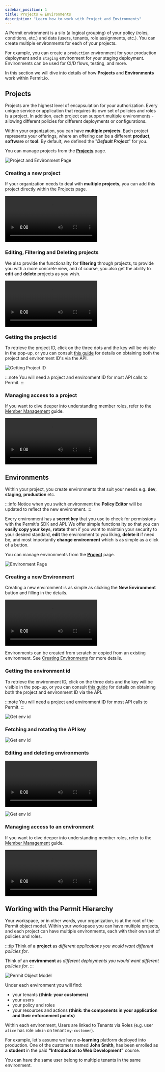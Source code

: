```yaml
---
sidebar_position: 1
title: Projects & Environments
description: "Learn how to work with Project and Environments"
---
```




A Permit environment is a silo (a logical grouping) of your policy (roles, conditions, etc.) and data (users, tenants,
role assignments, etc.). You can create multiple environments for each of your projects.

For example, you can create a `production`
environment for your production deployment and a `staging` environment for your staging deployment. Environments can be used for
CI/D flows, testing, and more.

In this section we will dive into details of how **Projects** and **Environments** work within Permit.io.

## Projects

Projects are the highest level of encapsulation for your authorization. Every unique service or application that requires its
own set of policies and roles is a project. In addition, each project can support multiple environments - allowing different
policies for different deployments or configurations.

Within your organization, you can have **multiple projects**.
Each project represents your offerings, where an offering can be a different **product**, **software** or **tool**.
By default, we defined the "**_Default Project_**" for you.

You can manage projects from the **[Projects](https://app.permit.io/projects)** page.

![Project and Environment Page](/ui-videos/project-and-env/projects-and-envs.png)

### Creating a new project

If your organization needs to deal with **multiple projects**, you can add this project directly within the Projects page.

<video controls>
  <source src={createProject} />
</video>

### Editing, Filtering and Deleting projects

We also provide the functionality for **filtering** through projects, to provide you with a more concrete view, and of course,
you also get the ability to **edit** and **delete** projects as you wish.

<video controls>
  <source src={editFilterDeleteProj} />
</video>

### Getting the project id

To retrieve the project ID, click on the three dots and the key will be visible in the pop-up, or you can consult
[this guide](/api/examples/get-project-and-env) for details on obtaining both the project and environment ID's via the API.

![Getting Project ID](/ui-videos/project-and-env/project-id.png)

:::note
You will need a project and environment ID for most API calls to Permit.
:::

### Managing access to a project

If you want to dive deeper into understanding member roles, refer to the
[Member Management](/manage-your-account/workspace-settings#member-management) guide.

<video controls>
  <source src={manageAccessProj} />
</video>

## Environments

Within your project, you create environments that suit your needs e.g. **dev**, **staging**, **production** etc.

:::info
Notice when you switch environment the **Policy Editor** will be updated to reflect the new environment.
:::

Every environment has a **secret key** that you use to check for permissions with the Permit's SDK and API.
We offer simple functionality so that you can **easily copy your keys**, **rotate** them if you want to maintain your
security to your desired standard, **edit** the environment to you liking, **delete it** if need be, and most importantly **change
environment** which is as simple as a click of a button.

You can manage environments from the **[Project](https://app.permit.io/project-management)** page.

![Environment Page](/ui-videos/project-and-env/manage-envs.png)

### Creating a new Environment

Creating a new environment is as simple as clicking the **New Environment** button and filling in the details.

<video controls>
  <source src={createEnvironment} />
</video>

Environments can be created from scratch or copied from an existing environment.
See [Creating Environments](/manage-your-account/creating-environments) for more details.

### Getting the environment id

To retrieve the environment ID, click on the three dots and the key will be visible in the pop-up, or you can consult
[this guide](/api/examples/get-project-and-env) for details on obtaining both the project and environment ID via the API.

:::note
You will need a project and environment ID for most API calls to Permit.
:::

![Get env id](/ui-videos/workspace-settings/getting-env-id.png)

### Fetching and rotating the API key

![Get env id](/ui-videos/workspace-settings/fetch-and-rotate-api-key.png)

### Editing and deleting environments

<video controls>
  <source src={editEnvironment} />
</video>

![Get env id](/ui-videos/workspace-settings/delete-env.png)

### Managing access to an environment

If you want to dive deeper into understanding member roles, refer to the
[Member Management](/manage-your-account/workspace-settings#member-management) guide.

<video controls>
  <source src={manageAccessEnv} />
</video>

## Working with the Permit Hierarchy

Your workspace, or in other words, your organization, is at the root of the Permit object model.
Within your workspace you can have multiple projects, and each project can have multiple environments,
each with their own set of policies and roles.

:::tip
Think of a **project** as _different applications you would want different policies for_.

Think of an **environment** as _different deployments you would want different policies for_.
:::

![Permit Object Model](/img/diagrams/api-model.svg)

Under each environment you will find:

- your tenants **(think: your customers)**
- your users
- your policy and roles
- your resources and actions **(think: the components in your application and their enforcement points)**

Within each environment, Users are linked to Tenants via Roles (e.g. user `alice` has role `admin` on tenant `my-customer`).

For example, let's assume we have **e-learning** platform deployed into production.
One of the customers named **John Smith**, has been enrolled as a **student** in the paid
**"Introduction to Web Development"** course.

You can have the same user belong to multiple tenants in the same environment.
